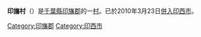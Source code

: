 {{日本町村 (廢除)
| 自治體名=印旛
| 町村=村
| 町村章=
| 日文原名=印旛村
| 平假名=いんばむら
| 羅馬字拼音=Inba-mura
| 都道府縣=千葉縣
| 支廳=
| 廢除時間 = 2010年3月23日
| 廢除理由 = 編入合併
| 廢除時處置 = '''印旛村'''、[[本埜村|本埜村]] → [[印西市|印西市]]
| 現在自治體 = 印西市
| 郡=印旛郡
| 編號=12325-1
| 面積=46.58
| 邊界未定=
| 人口=12,177
| 統計時間= 2007年7月1日
| 自治體=[[八千代市|八千代市]]、[[成田市|成田市]]、[[佐倉市|佐倉市]]、[[印西市|印西市]]、[[酒酒井町|酒酒井町]]、[[本埜村|本埜村]]
| 樹=
| 花=
| 鳥=
| 其他象徵物=
| 其他象徵=
| 郵遞區號=270-1693
| 所在地=印旛郡印旛村瀨戶554番地1
| 電話號碼=476-98-1111
| 外部連結=http://www.vill.inba.chiba.jp/
| 經度=
| 緯度=
| 地圖=
| 註記=
}}
'''印旛村'''（{{jpn|j=印旛村|hg=いんばむら|rm=Inba mura|f=y}}）是[[千葉縣|千葉縣]][[印旛郡|印旛郡]]的一[[村|村]]。已於2010年3月23日[[市町村合併|併入]][[印西市|印西市]]。

{{千葉縣}}{{Authority control}}

[[Category:印旛郡|Category:印旛郡]]
[[Category:印西市|Category:印西市]]